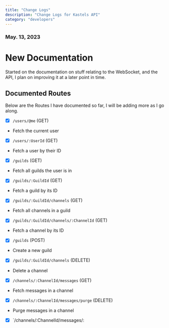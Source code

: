 ```yaml
---
title: "Change Logs"
description: "Change Logs for Kastels API"
category: "developers"
---
```


### May. 13, 2023

# New Documentation

Started on the documentation on stuff relating to the WebSocket, and the API, I plan on improving it at a later point in time.

## Documented Routes

Below are the Routes I have documented so far, I will be adding more as I go along.

- [x] `/users/@me` (GET)
- Fetch the current user
- [x] `/users/:UserId` (GET)
- Fetch a user by their ID
- [x] `/guilds` (GET)
- Fetch all guilds the user is in
- [x] `/guilds/:GuildId` (GET)
- Fetch a guild by its ID
- [x] `/guilds/:GuildId/channels` (GET)
- Fetch all channels in a guild
- [x] `/guilds/:GuildId/channels/:ChannelId` (GET)
- Fetch a channel by its ID
- [x] `/guilds` (POST)
- Create a new guild
- [x] `/guilds/:GuildId/channels` (DELETE)
- Delete a channel
- [x] `/channels/:ChannelId/messages` (GET)
- Fetch messages in a channel
- [x] `/channels/:ChannelId/messages/purge` (DELETE)
- Purge messages in a channel
- [x] `/channels/:ChannelId/messages/:
